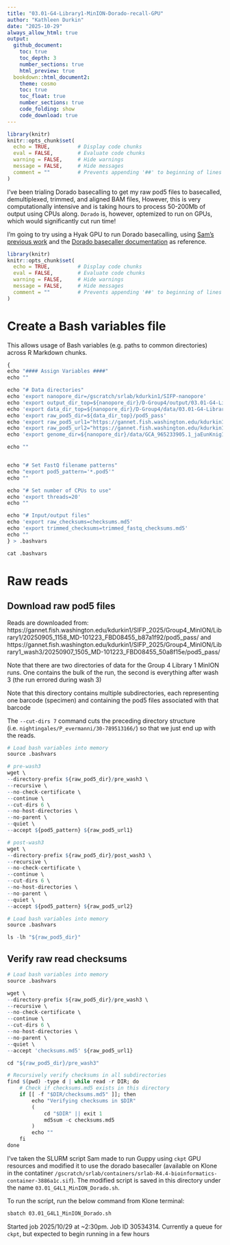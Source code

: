 ```yaml
---
title: "03.01-G4-Library1-MinION-Dorado-recall-GPU"
author: "Kathleen Durkin"
date: "2025-10-29"
always_allow_html: true
output: 
  github_document:
    toc: true
    toc_depth: 3
    number_sections: true
    html_preview: true 
  bookdown::html_document2:
    theme: cosmo
    toc: true
    toc_float: true
    number_sections: true
    code_folding: show
    code_download: true
---
```


```r
library(knitr)
knitr::opts_chunk$set(
  echo = TRUE,         # Display code chunks
  eval = FALSE,        # Evaluate code chunks
  warning = FALSE,     # Hide warnings
  message = FALSE,     # Hide messages
  comment = ""         # Prevents appending '##' to beginning of lines in code output
)
```

I've been trialing Dorado basecalling to get my raw pod5 files to basecalled, demultiplexed, trimmed, and aligned BAM files, However, this is very computationally intensive and is taking hours to process 50-200Mb of output using CPUs along. `Dorado` is, however, optemized to run on GPUs, which would significantly cut run time!

I'm going to try using a Hyak GPU to run Dorado basecalling, using [Sam's previous work](https://robertslab.github.io/sams-notebook/posts/2020/2020-09-04-Data-Wrangling---NanoPore-Fast5-Conversion-to-FastQ-of-C.bairdi-6129_403_26-on-Mox-with-GPU-Node/index.html) and the [Dorado basecaller documentation](https://software-docs.nanoporetech.com/dorado/latest/basecaller/basecall_overview/) as reference. 

```r
library(knitr)
knitr::opts_chunk$set(
  echo = TRUE,         # Display code chunks
  eval = FALSE,        # Evaluate code chunks
  warning = FALSE,     # Hide warnings
  message = FALSE,     # Hide messages
  comment = ""         # Prevents appending '##' to beginning of lines in code output
)
```


# Create a Bash variables file

This allows usage of Bash variables (e.g. paths to common directories) across R Markdown chunks.
```r
{
echo "#### Assign Variables ####"
echo ""

echo "# Data directories"
echo 'export nanopore_dir=/gscratch/srlab/kdurkin1/SIFP-nanopore'
echo 'export output_dir_top=${nanopore_dir}/D-Group4/output/03.01-G4-Library1-MinION-Dorado-recall-GPU'
echo 'export data_dir_top=${nanopore_dir}/D-Group4/data/03.01-G4-Library1-MinION-Dorado-recall-GPU'
echo 'export raw_pod5_dir=${data_dir_top}/pod5_pass'
echo 'export raw_pod5_url1="https://gannet.fish.washington.edu/kdurkin1/SIFP_2025/Group4_MinION/Library1/20250905_1158_MD-101223_FBD08455_b87a1f92/pod5_pass/"'
echo 'export raw_pod5_url2="https://gannet.fish.washington.edu/kdurkin1/SIFP_2025/Group4_MinION/Library1_wash3/20250907_1505_MD-101223_FBD08455_50a8f15e/pod5_pass/"'
echo 'export genome_dir=${nanopore_dir}/data/GCA_965233905.1_jaEunKnig1.1/'

echo ""


echo "# Set FastQ filename patterns"
echo "export pod5_pattern='*.pod5'"
echo ""

echo "# Set number of CPUs to use"
echo 'export threads=20'
echo ""

echo "# Input/output files"
echo 'export raw_checksums=checksums.md5'
echo 'export trimmed_checksums=trimmed_fastq_checksums.md5'
echo ""
} > .bashvars

cat .bashvars
```

# Raw reads
## Download raw pod5 files

Reads are downloaded from: 
https://gannet.fish.washington.edu/kdurkin1/SIFP_2025/Group4_MinION/Library1/20250905_1158_MD-101223_FBD08455_b87a1f92/pod5_pass/ and https://gannet.fish.washington.edu/kdurkin1/SIFP_2025/Group4_MinION/Library1_wash3/20250907_1505_MD-101223_FBD08455_50a8f15e/pod5_pass/

Note that there are two directories of data for the Group 4 Library 1 MinION runs. One contains the bulk of the run, the second is everything after wash 3 (the run errored during wash 3)

Note that this directory contains multiple subdirectories, each representing one barcode (specimen) and containing the pod5 files associated with that barcode

The `--cut-dirs 7` command cuts the preceding directory structure (i.e. `nightingales/P_evermanni/30-789513166/`) so that we just end up with the reads.

```r
# Load bash variables into memory
source .bashvars

# pre-wash3
wget \
--directory-prefix ${raw_pod5_dir}/pre_wash3 \
--recursive \
--no-check-certificate \
--continue \
--cut-dirs 6 \
--no-host-directories \
--no-parent \
--quiet \
--accept ${pod5_pattern} ${raw_pod5_url1}

# post-wash3
wget \
--directory-prefix ${raw_pod5_dir}/post_wash3 \
--recursive \
--no-check-certificate \
--continue \
--cut-dirs 6 \
--no-host-directories \
--no-parent \
--quiet \
--accept ${pod5_pattern} ${raw_pod5_url2}
```

```r
# Load bash variables into memory
source .bashvars

ls -lh "${raw_pod5_dir}"
```

## Verify raw read checksums
```r
# Load bash variables into memory
source .bashvars

wget \
--directory-prefix ${raw_pod5_dir}/pre_wash3 \
--recursive \
--no-check-certificate \
--continue \
--cut-dirs 6 \
--no-host-directories \
--no-parent \
--quiet \
--accept 'checksums.md5' ${raw_pod5_url1}

cd "${raw_pod5_dir}/pre_wash3"

# Recursively verify checksums in all subdirectories
find $(pwd) -type d | while read -r DIR; do
    # Check if checksums.md5 exists in this directory
    if [[ -f "$DIR/checksums.md5" ]]; then
        echo "Verifying checksums in $DIR"
        (
            cd "$DIR" || exit 1
            md5sum -c checksums.md5
        )
        echo ""
    fi
done
```

I've taken the SLURM script Sam made to run Guppy using `ckpt` GPU resources and modified it to use the dorado basecaller (available on Klone in the contatiner `/gscratch/srlab/containers/srlab-R4.4-bioinformatics-container-3886a1c.sif`). The modified script is saved in this directory under the name `03.01_G4L1_MinION_Dorado.sh`.

To run the script, run the below command from Klone terminal:
```bash
sbatch 03.01_G4L1_MinION_Dorado.sh
```

Started job 2025/10/29 at ~2:30pm. Job ID 30534314. Currently a queue for `ckpt`, but expected to begin running in a few hours
